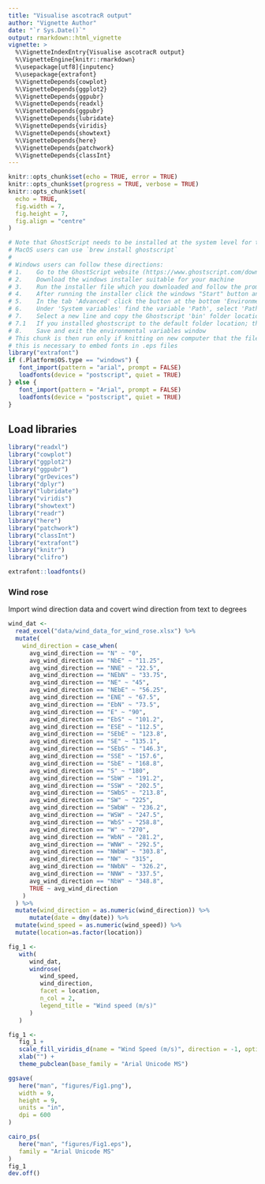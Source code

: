 ```yaml
---
title: "Visualise ascotracR output"
author: "Vignette Author"
date: "`r Sys.Date()`"
output: rmarkdown::html_vignette
vignette: >
  %\VignetteIndexEntry{Visualise ascotracR output}
  %\VignetteEngine{knitr::rmarkdown}
  %\usepackage[utf8]{inputenc}
  %\usepackage{extrafont}
  %\VignetteDepends{cowplot}
  %\VignetteDepends{ggplot2}
  %\VignetteDepends{ggpubr}
  %\VignetteDepends{readxl}
  %\VignetteDepends{ggpubr}
  %\VignetteDepends{lubridate}
  %\VignetteDepends{viridis}
  %\VignetteDepends{showtext}
  %\VignetteDepends{here}
  %\VignetteDepends{patchwork}
  %\VignetteDepends{classInt}
---
```


```r
knitr::opts_chunk$set(echo = TRUE, error = TRUE)
knitr::opts_chunk$set(progress = TRUE, verbose = TRUE)
knitr::opts_chunk$set(
  echo = TRUE,
  fig.width = 7,
  fig.height = 7,
  fig.align = "centre"
)
```

```r
# Note that GhostScript needs to be installed at the system level for the PS files to be generated.
# MacOS users can use `brew install ghostscript`
# 
# Windows users can follow these directions:
# 1.	Go to the GhostScript website (https://www.ghostscript.com/download/gsdnld.html)
# 2.	Download the windows installer suitable for your machine
# 3.	Run the installer file which you downloaded and follow the prompts
# 4.	After running the installer click the windows "Start" button and type "Edit environment variables for your account" and open
# 5.	In the tab 'Advanced' click the button at the bottom 'Environment Variables...'
# 6.	Under 'System variables' find the variable 'Path', select 'Path' and click the 'Edit' button
# 7. 	Select a new line and copy the Ghostscript 'bin' folder location into the field.
# 7.1	If you installed ghostscript to the default folder location; then the folder location will likely be "C:\Program Files\gs\gs9.52\bin", the version number (9.52) may differ.
# 8.	Save and exit the environmental variables window
# This chunk is then run only if knitting on new computer that the files have not been generated on
# this is necessary to embed fonts in .eps files 
library("extrafont")
if (.Platform$OS.type == "windows") {
   font_import(pattern = "arial", prompt = FALSE)
   loadfonts(device = "postscript", quiet = TRUE)
} else {
   font_import(pattern = "Arial", prompt = FALSE)
   loadfonts(device = "postscript", quiet = TRUE)
}
```

## Load libraries 

```r
library("readxl")
library("cowplot")
library("ggplot2")
library("ggpubr")
library("grDevices")
library("dplyr")
library("lubridate")
library("viridis")
library("showtext")
library("readr")
library("here")
library("patchwork")
library("classInt")
library("extrafont")
library("knitr")
library("clifro")

extrafont::loadfonts()
```

### Wind rose

Import wind direction data and covert wind direction from text to degrees

```r
wind_dat <-
  read_excel("data/wind_data_for_wind_rose.xlsx") %>%
  mutate(
    wind_direction = case_when(
      avg_wind_direction == "N" ~ "0",
      avg_wind_direction == "NbE" ~ "11.25",
      avg_wind_direction == "NNE" ~ "22.5",
      avg_wind_direction == "NEbN" ~ "33.75",
      avg_wind_direction == "NE" ~ "45",
      avg_wind_direction == "NEbE" ~ "56.25",
      avg_wind_direction == "ENE" ~ "67.5",
      avg_wind_direction == "EbN" ~ "73.5",
      avg_wind_direction == "E" ~ "90",
      avg_wind_direction == "EbS" ~ "101.2",
      avg_wind_direction == "ESE" ~ "112.5",
      avg_wind_direction == "SEbE" ~ "123.8",
      avg_wind_direction == "SE" ~ "135.1",
      avg_wind_direction == "SEbS" ~ "146.3",
      avg_wind_direction == "SSE" ~ "157.6",
      avg_wind_direction == "SbE" ~ "168.8",
      avg_wind_direction == "S" ~ "180",
      avg_wind_direction == "SbW" ~ "191.2",
      avg_wind_direction == "SSW" ~ "202.5",
      avg_wind_direction == "SWbS" ~ "213.8",
      avg_wind_direction == "SW" ~ "225",
      avg_wind_direction == "SWbW" ~ "236.2",
      avg_wind_direction == "WSW" ~ "247.5",
      avg_wind_direction == "WbS" ~ "258.8",
      avg_wind_direction == "W" ~ "270",
      avg_wind_direction == "WbN" ~ "281.2",
      avg_wind_direction == "WNW" ~ "292.5",
      avg_wind_direction == "NWbW" ~ "303.8",
      avg_wind_direction == "NW" ~ "315",
      avg_wind_direction == "NWbN" ~ "326.2",
      avg_wind_direction == "NNW" ~ "337.5",
      avg_wind_direction == "NbW" ~ "348.8",
      TRUE ~ avg_wind_direction
    )
  ) %>%
  mutate(wind_direction = as.numeric(wind_direction)) %>%
      mutate(date = dmy(date)) %>%
  mutate(wind_speed = as.numeric(wind_speed)) %>%
  mutate(location=as.factor(location))
```


```r
fig_1 <-
   with(
      wind_dat,
      windrose(
         wind_speed,
         wind_direction,
         facet = location,
         n_col = 2,
         legend_title = "Wind speed (m/s)"
      )
   )

fig_1 <-
   fig_1 +
   scale_fill_viridis_d(name = "Wind Speed (m/s)", direction = -1, option = "cividis") +
   xlab("") +
   theme_pubclean(base_family = "Arial Unicode MS")

```

```r
ggsave(
   here("man", "figures/Fig1.png"),
   width = 9,
   height = 9,
   units = "in",
   dpi = 600
)

cairo_ps(
   here("man", "figures/Fig1.eps"),
   family = "Arial Unicode MS"
)
fig_1
dev.off()
```

